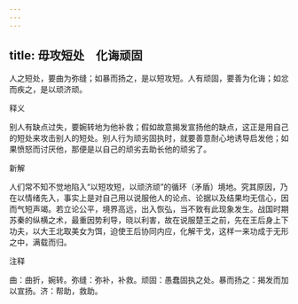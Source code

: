 ```yaml
---
---
---
```

title: 毋攻短处　化诲顽固
---



人之短处，要曲为弥缝；如暴而扬之，是以短攻短。人有顽固，要善为化诲；如忿而疾之，是以顽济顽。

释义

别人有缺点过失，要婉转地为他补救；假如故意揭发宣扬他的缺点，这正是用自己的短处来攻击别人的短处。别人行为顽劣固执时，就要善意耐心地诱导启发他；如果愤怒而讨厌他，那便是以自己的顽劣去助长他的顽劣了。

新解

人们常不知不觉地陷入“以短攻短，以顽济顽”的循环（矛盾）境地。究其原因，乃在以情绪先入，事实上是对自己用以说服他人的论点、论据以及结果均无信心，因而气短声竭。若立论公平，境界高远，出入恢弘，当不致有此现象发生。战国时期苏秦的纵横之术，最重因势利导，晓以利害，故在说服楚王之前，先在王后身上下功夫，以大王北取美女为饵，迫使王后协同内应，化解干戈，这样一来功成于无形之中，满载而归。

注释

曲：曲折，婉转。弥缝：弥补，补救。顽固：愚蠢固执之处。暴而扬之：揭发而加以宣扬。济：帮助，救助。